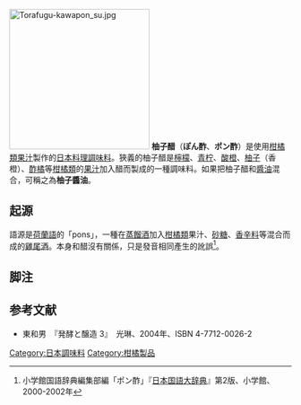 [[File:Torafugu-kawapon_su.jpg|250px]]
{{Otheruses|和風醬|subject=日式火鍋中所用的醬料|other=和風沙拉所用的醬料}}
'''柚子醋'''（'''ぽん酢'''、'''ポン酢'''）是使用[[柑橘類|柑橘類]][[果汁|果汁]]製作的[[日本料理|日本料理]][[調味料|調味料]]。狹義的柚子醋是[[檸檬|檸檬]]、[[青柠|青柠]]、[[酸橙|酸橙]]、[[香橙|柚子]]（香橙）、[[酢橘|酢橘]]等[[柑橘類|柑橘類]]的[[果汁|果汁]]加入醋而製成的一種調味料。如果把柚子醋和[[醬油|醬油]]混合，可稱之為'''柚子醬油'''。

== 起源 ==
語源是[[荷蘭語|荷蘭語]]的「pons」，一種在[[蒸餾酒|蒸餾酒]]加入[[柑橘類|柑橘類]]果汁、[[砂糖|砂糖]]、[[香辛料|香辛料]]等混合而成的[[雞尾酒|雞尾酒]]。本身和醋沒有關係，只是發音相同產生的訛誤<ref name="nikkoku">小学館国語辞典編集部編「ポン酢」『[[日本国語大辞典|日本国語大辞典]]』第2版、小学館、2000-2002年</ref>。

==脚注==
{{reflist}}

==参考文献==
*東和男　『発酵と醸造 3』　光琳、2004年、ISBN 4-7712-0026-2

{{大豆}}
{{调味品}}

[[Category:日本調味料|Category:日本調味料]]
[[Category:柑橘製品|Category:柑橘製品]]